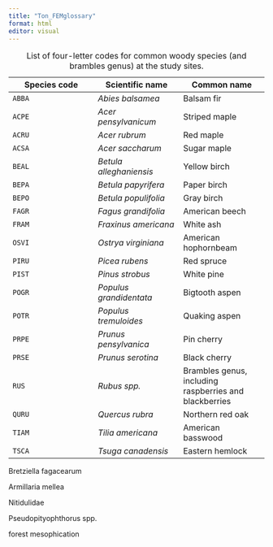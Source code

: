 ```yaml
---
title: "Ton_FEMglossary"
format: html
editor: visual
---
```


| Species code | Scientific name | Common name |
|------------------------|------------------------|------------------------|
| `ABBA` | *Abies balsamea* | Balsam fir |
| `ACPE` | *Acer pensylvanicum* | Striped maple |
| `ACRU` | *Acer rubrum* | Red maple |
| `ACSA` | *Acer saccharum* | Sugar maple |
| `BEAL` | *Betula alleghaniensis* | Yellow birch |
| `BEPA` | *Betula papyrifera* | Paper birch |
| `BEPO` | *Betula populifolia* | Gray birch |
| `FAGR` | *Fagus grandifolia* | American beech |
| `FRAM` | *Fraxinus americana* | White ash |
| `OSVI` | *Ostrya virginiana* | American hophornbeam |
| `PIRU` | *Picea rubens* | Red spruce |
| `PIST` | *Pinus strobus* | White pine |
| `POGR` | *Populus grandidentata* | Bigtooth aspen |
| `POTR` | *Populus tremuloides* | Quaking aspen |
| `PRPE` | *Prunus pensylvanica* | Pin cherry |
| `PRSE` | *Prunus serotina* | Black cherry |
| `RUS` | *Rubus spp.* | Brambles genus, including raspberries and blackberries |
| `QURU` | *Quercus rubra* | Northern red oak |
| `TIAM` | *Tilia americana* | American basswood |
| `TSCA` | *Tsuga canadensis* | Eastern hemlock |

: List of four-letter codes for common woody species (and brambles genus) at the study sites.

Bretziella fagacearum

Armillaria mellea

Nitidulidae

Pseudopityophthorus spp.

forest mesophication
